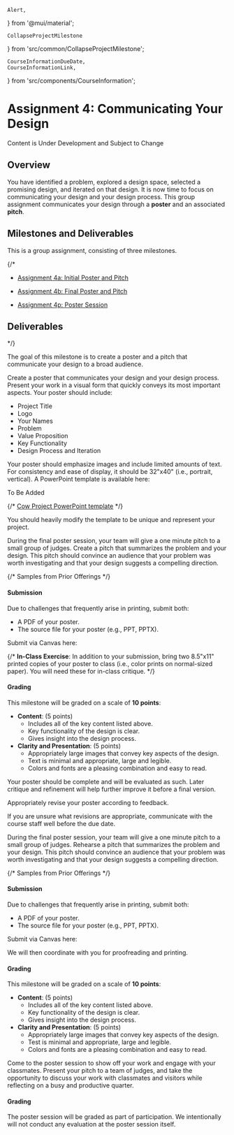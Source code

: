     Alert,
} from '@mui/material';


    CollapseProjectMilestone
} from 'src/common/CollapseProjectMilestone';

    CourseInformationDueDate,
    CourseInformationLink,
} from 'src/components/CourseInformation';


# Assignment 4: Communicating Your Design

<Alert severity='error'>Content is Under Development and Subject to Change</Alert>

## Overview

You have identified a problem, explored a design space, selected a promising design, and iterated on that design.
It is now time to focus on communicating your design and your design process.
This group assignment communicates your design through a __poster__ and an associated __pitch__.

## Milestones and Deliverables

This is a group assignment, consisting of three milestones.

{/*

* [Assignment 4a: Initial Poster and Pitch](#id-4a-initial-poster-and-pitch)

  <p><CourseInformationDueDate dueDateName='dueDateAssignment4a' /></p>

* [Assignment 4b: Final Poster and Pitch](#id-4b-final-poster-and-pitch)

  <p><CourseInformationDueDate dueDateName='dueDateAssignment4b' /></p>

* [Assignment 4p: Poster Session](#id-4p-poster-session)

  <p><CourseInformationDueDate dueDateName='dueDateAssignment4p' /></p>

## Deliverables

*/}

<CollapseProjectMilestone heading='4a: Initial Poster and Pitch' dueDateName='dueDateAssignment4a'>




The goal of this milestone is to create a poster and a pitch that communicate your design to a broad audience.

Create a poster that communicates your design and your design process.
Present your work in a visual form that quickly conveys its most important aspects.
Your poster should include:

- Project Title
- Logo
- Your Names
- Problem
- Value Proposition
- Key Functionality
- Design Process and Iteration

Your poster should emphasize images and include limited amounts of text.
For consistency and ease of display, it should be 32"x40" (i.e., portrait, vertical).
A PowerPoint template is available here:

<Alert severity='error'>To Be Added</Alert>

{/*
[Cow Project PowerPoint template](/assets/samples/4a/poster_template.ppt)
*/}

You should heavily modify the template to be unique and represent your project.

During the final poster session, your team will give a one minute pitch to a small group of judges.
Create a pitch that summarizes the problem and your design.
This pitch should convince an audience that your problem was worth investigating and that your design suggests a compelling direction.

{/* Samples from Prior Offerings
<app-assignment-samples sampleToLink="4a"></app-assignment-samples>
*/}

#### Submission

Due to challenges that frequently arise in printing, submit both:

- A PDF of your poster.
- The source file for your poster (e.g., PPT, PPTX).

<ContributionStatementReference />

Submit via Canvas here:

<p><CourseInformationLink linkName='linkCanvasAssignment4a' /></p>

{/*
**In-Class Exercise**:
In addition to your submission, bring two 8.5"x11" printed copies of your poster to class (i.e., color prints on normal-sized paper).
You will need these for in-class critique.
*/}

#### Grading

This milestone will be graded on a scale of __10 points__:

- __Content__: (5 points)
  - Includes all of the key content listed above.
  - Key functionality of the design is clear.
  - Gives insight into the design process.
- __Clarity and Presentation__: (5 points)
  - Appropriately large images that convey key aspects of the design.
  - Text is minimal and appropriate, large and legible.
  - Colors and fonts are a pleasing combination and easy to read.

Your poster should be complete and will be evaluated as such.
Later critique and refinement will help further improve it before a final version.
</CollapseProjectMilestone>

<CollapseProjectMilestone heading='4b: Final Poster and Pitch' dueDateName='dueDateAssignment4b'>

Appropriately revise your poster according to feedback.

If you are unsure what revisions are appropriate, communicate with the course staff well before the due date.

During the final poster session, your team will give a one minute pitch to a small group of judges.
Rehearse a pitch that summarizes the problem and your design.
This pitch should convince an audience that your problem was worth investigating and that your design suggests a compelling direction.

{/* Samples from Prior Offerings
<app-assignment-samples sampleToLink="4a"></app-assignment-samples>
*/}

#### Submission

Due to challenges that frequently arise in printing, submit both:

- A PDF of your poster.
- The source file for your poster (e.g., PPT, PPTX).

<ContributionStatementReference />

Submit via Canvas here:

<p><CourseInformationLink linkName='linkCanvasAssignment4a' /></p>

We will then coordinate with you for proofreading and printing.

#### Grading

This milestone will be graded on a scale of __10 points__:

- __Content__: (5 points)
  - Includes all of the key content listed above.
  - Key functionality of the design is clear.
  - Gives insight into the design process.
- __Clarity and Presentation__: (5 points)
  - Appropriately large images that convey key aspects of the design.
  - Test is minimal and appropriate, large and legible.
  - Colors and fonts are a pleasing combination and easy to read.

</CollapseProjectMilestone>

<CollapseProjectMilestone heading='4p: Poster Session' dueDateName='dueDateAssignment4p'>



Come to the poster session to show off your work and engage with your classmates.
Present your pitch to a team of judges,
and take the opportunity to discuss your work with classmates and visitors while reflecting on a busy and productive quarter.

#### Grading

The poster session will be graded as part of participation.
We intentionally will not conduct any evaluation at the poster session itself.
</CollapseProjectMilestone>